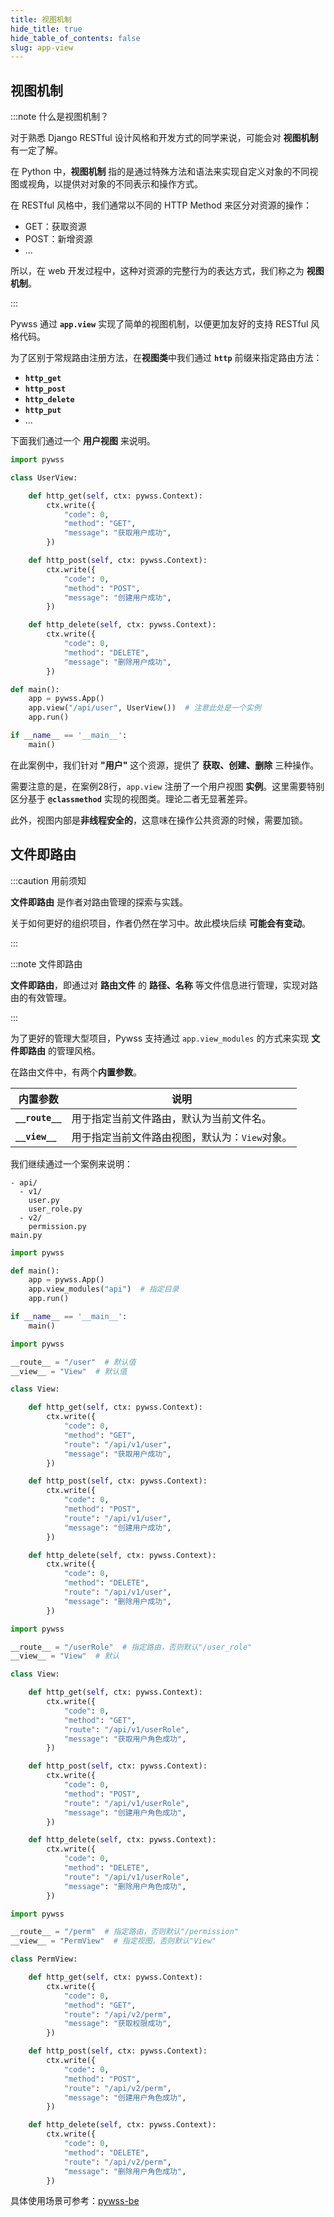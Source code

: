 ```yaml
---
title: 视图机制
hide_title: true
hide_table_of_contents: false
slug: app-view
---
```


## 视图机制

:::note 什么是视图机制？

对于熟悉 Django RESTful 设计风格和开发方式的同学来说，可能会对 **视图机制** 有一定了解。

在 Python 中，**视图机制** 指的是通过特殊方法和语法来实现自定义对象的不同视图或视角，以提供对对象的不同表示和操作方式。

在 RESTful 风格中，我们通常以不同的 HTTP Method 来区分对资源的操作：

- GET：获取资源
- POST：新增资源
- ...

所以，在 web 开发过程中，这种对资源的完整行为的表达方式，我们称之为 **视图机制**。

:::

Pywss 通过 **`app.view`** 实现了简单的视图机制，以便更加友好的支持 RESTful 风格代码。

为了区别于常规路由注册方法，在**视图类**中我们通过 **`http`** 前缀来指定路由方法：

- **`http_get`**
- **`http_post`**
- **`http_delete`**
- **`http_put`**
- ...

下面我们通过一个 **用户视图** 来说明。

```python title="用户视图" showLineNumbers {28}
import pywss

class UserView:

    def http_get(self, ctx: pywss.Context):
        ctx.write({
            "code": 0,
            "method": "GET",
            "message": "获取用户成功",
        })

    def http_post(self, ctx: pywss.Context):
        ctx.write({
            "code": 0,
            "method": "POST",
            "message": "创建用户成功",
        })

    def http_delete(self, ctx: pywss.Context):
        ctx.write({
            "code": 0,
            "method": "DELETE",
            "message": "删除用户成功",
        })

def main():
    app = pywss.App()
    app.view("/api/user", UserView())  # 注意此处是一个实例
    app.run()

if __name__ == '__main__':
    main()
```

在此案例中，我们针对 **"用户"** 这个资源，提供了 **获取、创建、删除** 三种操作。

需要注意的是，在案例28行，`app.view` 注册了一个用户视图 **实例**。这里需要特别区分基于 **`@classmethod`** 实现的视图类。理论二者无显著差异。

此外，视图内部是**非线程安全的**，这意味在操作公共资源的时候，需要加锁。


## 文件即路由

:::caution 用前须知

**文件即路由** 是作者对路由管理的探索与实践。

关于如何更好的组织项目，作者仍然在学习中。故此模块后续 **可能会有变动**。

:::

:::note 文件即路由

**文件即路由**，即通过对 **路由文件** 的 **路径、名称** 等文件信息进行管理，实现对路由的有效管理。

:::

为了更好的管理大型项目，Pywss 支持通过 `app.view_modules` 的方式来实现 **文件即路由** 的管理风格。

在路由文件中，有两个**内置参数**。

|内置参数|说明|
|---|---|
|**`__route__`**|用于指定当前文件路由，默认为当前文件名。|
|**`__view__`**|用于指定当前文件路由视图，默认为：`View`对象。|


我们继续通过一个案例来说明：

```text title="项目结构"
- api/
  - v1/
    user.py
    user_role.py
  - v2/
    permission.py
main.py
```

<Tabs>
  <TabItem value="main.py" label="main.py" default>

```python showLineNumbers
import pywss

def main():
    app = pywss.App()
    app.view_modules("api")  # 指定目录
    app.run()

if __name__ == '__main__':
    main()
```

  </TabItem>
  <TabItem value="user.py" label="/api/v1/user.py">

```python showLineNumbers
import pywss

__route__ = "/user"  # 默认值
__view__ = "View"  # 默认值

class View:

    def http_get(self, ctx: pywss.Context):
        ctx.write({
            "code": 0,
            "method": "GET",
            "route": "/api/v1/user",
            "message": "获取用户成功",
        })

    def http_post(self, ctx: pywss.Context):
        ctx.write({
            "code": 0,
            "method": "POST",
            "route": "/api/v1/user",
            "message": "创建用户成功",
        })

    def http_delete(self, ctx: pywss.Context):
        ctx.write({
            "code": 0,
            "method": "DELETE",
            "route": "/api/v1/user",
            "message": "删除用户成功",
        })
```

  </TabItem>
  <TabItem value="user_role.py" label="/api/v1/user_role.py">

```python showLineNumbers
import pywss

__route__ = "/userRole"  # 指定路由，否则默认"/user_role"
__view__ = "View"  # 默认

class View:

    def http_get(self, ctx: pywss.Context):
        ctx.write({
            "code": 0,
            "method": "GET",
            "route": "/api/v1/userRole",
            "message": "获取用户角色成功",
        })

    def http_post(self, ctx: pywss.Context):
        ctx.write({
            "code": 0,
            "method": "POST",
            "route": "/api/v1/userRole",
            "message": "创建用户角色成功",
        })

    def http_delete(self, ctx: pywss.Context):
        ctx.write({
            "code": 0,
            "method": "DELETE",
            "route": "/api/v1/userRole",
            "message": "删除用户角色成功",
        })
```

  </TabItem>
  <TabItem value="permission.py" label="/api/v2/permission.py">

```python showLineNumbers
import pywss

__route__ = "/perm"  # 指定路由，否则默认"/permission"
__view__ = "PermView"  # 指定视图，否则默认"View"

class PermView:

    def http_get(self, ctx: pywss.Context):
        ctx.write({
            "code": 0,
            "method": "GET",
            "route": "/api/v2/perm",
            "message": "获取权限成功",
        })

    def http_post(self, ctx: pywss.Context):
        ctx.write({
            "code": 0,
            "method": "POST",
            "route": "/api/v2/perm",
            "message": "创建用户角色成功",
        })

    def http_delete(self, ctx: pywss.Context):
        ctx.write({
            "code": 0,
            "method": "DELETE",
            "route": "/api/v2/perm",
            "message": "删除用户角色成功",
        })
```

  </TabItem>
</Tabs>

具体使用场景可参考：[pywss-be](https://github.com/czasg/pywss-react-admin-be)
